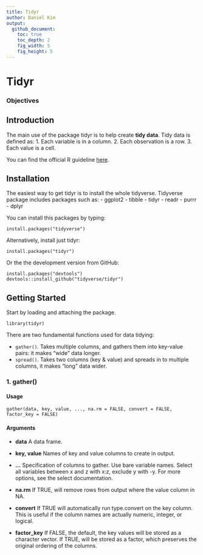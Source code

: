 ```yaml
---
title: Tidyr
author: Daniel Kim
output:
  github_document:
    toc: true
    toc_depth: 2
    fig_width: 5
    fig_height: 5
---
```


# Tidyr

### Objectives

## Introduction
The main use of the package tidyr is to help create **tidy data**. Tidy data is defined as:
1. Each variable is in a column.
2. Each observation is a row.
3. Each value is a cell.

You can find the official R guideline [here](https://cran.r-project.org/web/packages/tidyr/tidyr.pdf).

## Installation

The easiest way to get tidyr is to install the whole tidyverse.
Tidyverse package includes packages such as:
 - ggplot2
 - tibble
 - tidyr
 - readr
 - purrr
 - dplyr
 
You can install this packages by typing:
```
install.packages("tidyverse")
```

Alternatively, install just tidyr:
```
install.packages("tidyr")
```

Or the the development version from GitHub:
```
install.packages("devtools")
devtools::install_github("tidyverse/tidyr")
```

## Getting Started

Start by loading and attaching the package.
```
library(tidyr)
```

There are two fundamental functions used for data tidying:

- `gather()`. Takes multiple columns, and gathers them into key-value pairs: it makes “wide” data longer.
- `spread()`. Takes two columns (key & value) and spreads in to multiple columns, it makes “long” data wider.

### 1. gather()
#### Usage
```
gather(data, key, value, ..., na.rm = FALSE, convert = FALSE, factor_key = FALSE)
```
#### Arguments
- **data** A data frame.

- **key, value** Names of key and value columns to create in output.

- **...** Specification of columns to gather. Use bare variable names. Select all variables
between x and z with x:z, exclude y with -y. For more options, see the select
documentation.

- **na.rm** If TRUE, will remove rows from output where the value column in NA.

- **convert** If TRUE will automatically run type.convert on the key column. This is useful
if the column names are actually numeric, integer, or logical.

- **factor_key** If FALSE, the default, the key values will be stored as a character vector. If TRUE,
will be stored as a factor, which preserves the original ordering of the columns.
